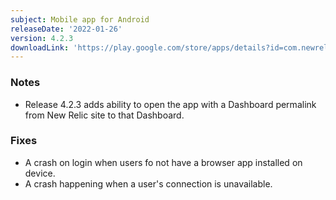```yaml
---
subject: Mobile app for Android
releaseDate: '2022-01-26'
version: 4.2.3
downloadLink: 'https://play.google.com/store/apps/details?id=com.newrelic.rpm'
---
```


### Notes

* Release 4.2.3 adds ability to open the app with a Dashboard permalink from New Relic site to that Dashboard.

### Fixes

* A crash on login when users fo not have a browser app installed on device.
* A crash happening when a user's connection is unavailable.
